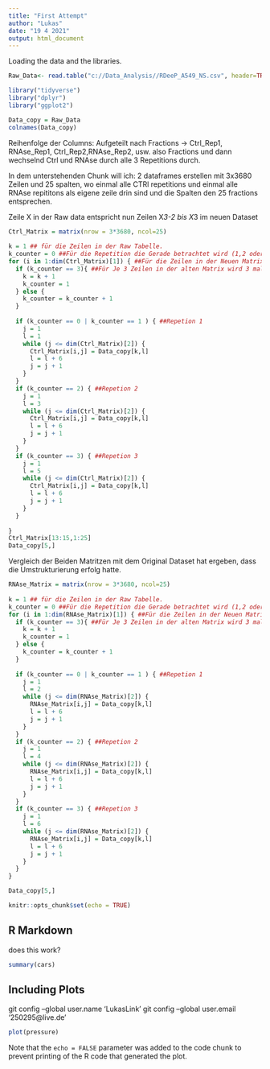 ```yaml
---
title: "First Attempt"
author: "Lukas"
date: "19 4 2021"
output: html_document
---
```

Loading the data and the libraries.
```r
Raw_Data<- read.table("c://Data_Analysis//RDeeP_A549_NS.csv", header=TRUE, row.names=1, sep = ";")

library("tidyverse")
library("dplyr")
library("ggplot2")

Data_copy = Raw_Data
colnames(Data_copy)
```
Reihenfolge der Columns: Aufgeteilt nach Fractions -> Ctrl_Rep1, RNAse_Rep1, Ctrl_Rep2,RNAse_Rep2, usw. also Fractions und dann wechselnd Ctrl und RNAse durch alle 3 Repetitions durch.

In dem unterstehenden Chunk will ich: 2 dataframes erstellen mit 3x3680 Zeilen und 25 spalten, wo einmal alle CTRl repetitions und einmal alle RNAse repititons als eigene zeile drin sind und die Spalten den 25 fractions entsprechen.

Zeile X in der Raw data entspricht nun Zeilen X*3-2 bis X*3 im neuen Dataset


```r
Ctrl_Matrix = matrix(nrow = 3*3680, ncol=25)
 
k = 1 ## für die Zeilen in der Raw Tabelle.
k_counter = 0 ##Für die Repetition die Gerade betrachtet wird (1,2 oder 3)
for (i in 1:dim(Ctrl_Matrix)[1]) { ##Für die Zeilen in der Neuen Matrix
  if (k_counter == 3){ ##Für Je 3 Zeilen in der alten Matrix wird 3 mal die selbe Zeile aus dem Raw dataframe verwendet.
    k = k + 1
    k_counter = 1
  } else {
    k_counter = k_counter + 1
  }
  
  if (k_counter == 0 | k_counter == 1 ) { ##Repetion 1
    j = 1
    l = 1
    while (j <= dim(Ctrl_Matrix)[2]) {
      Ctrl_Matrix[i,j] = Data_copy[k,l]
      l = l + 6
      j = j + 1
    }
  }
  if (k_counter == 2) { ##Repetion 2
    j = 1
    l = 3
    while (j <= dim(Ctrl_Matrix)[2]) {
      Ctrl_Matrix[i,j] = Data_copy[k,l]
      l = l + 6
      j = j + 1
    }
  }
  if (k_counter == 3) { ##Repetion 3
    j = 1
    l = 5
    while (j <= dim(Ctrl_Matrix)[2]) {
      Ctrl_Matrix[i,j] = Data_copy[k,l]
      l = l + 6
      j = j + 1
    }
  }
  
}
Ctrl_Matrix[13:15,1:25]
Data_copy[5,]
```

Vergleich der Beiden Matritzen mit dem Original Dataset hat ergeben, dass die Umstrukturierung erfolg hatte.

```r
RNAse_Matrix = matrix(nrow = 3*3680, ncol=25)
 
k = 1 ## für die Zeilen in der Raw Tabelle.
k_counter = 0 ##Für die Repetition die Gerade betrachtet wird (1,2 oder 3)
for (i in 1:dim(RNAse_Matrix)[1]) { ##Für die Zeilen in der Neuen Matrix
  if (k_counter == 3){ ##Für Je 3 Zeilen in der alten Matrix wird 3 mal die selbe Zeile aus dem Raw dataframe verwendet.
    k = k + 1
    k_counter = 1
  } else {
    k_counter = k_counter + 1
  }
  
  if (k_counter == 0 | k_counter == 1 ) { ##Repetion 1
    j = 1
    l = 2
    while (j <= dim(RNAse_Matrix)[2]) {
      RNAse_Matrix[i,j] = Data_copy[k,l]
      l = l + 6
      j = j + 1
    }
  }
  if (k_counter == 2) { ##Repetion 2
    j = 1
    l = 4
    while (j <= dim(RNAse_Matrix)[2]) { 
      RNAse_Matrix[i,j] = Data_copy[k,l]
      l = l + 6
      j = j + 1
    }
  }
  if (k_counter == 3) { ##Repetion 3
    j = 1
    l = 6
    while (j <= dim(RNAse_Matrix)[2]) {
      RNAse_Matrix[i,j] = Data_copy[k,l]
      l = l + 6
      j = j + 1
    }
  }
}
```


```r
Data_copy[5,]
```


```r
knitr::opts_chunk$set(echo = TRUE)
```

## R Markdown

does this work?

```r
summary(cars)
```

## Including Plots

git config --global user.name 'LukasLink'
git config --global user.email '250295@live.de'
```r
plot(pressure)
```

Note that the `echo = FALSE` parameter was added to the code chunk to prevent printing of the R code that generated the plot.
